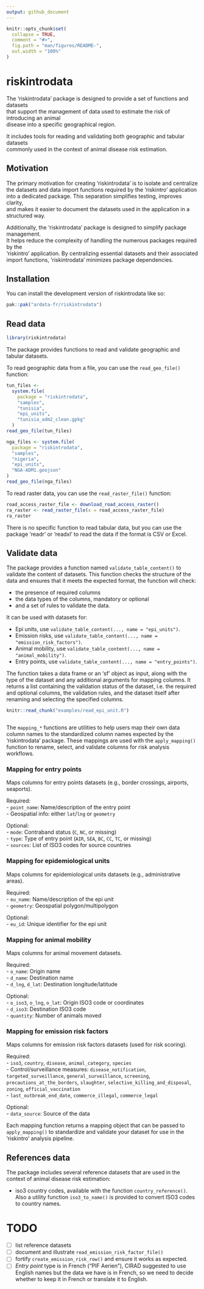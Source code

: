 ```yaml
---
output: github_document
---
```


<!-- README.md is generated from README.Rmd. Please edit that file -->

```r
knitr::opts_chunk$set(
  collapse = TRUE,
  comment = "#>",
  fig.path = "man/figures/README-",
  out.width = "100%"
)
```

# riskintrodata

The 'riskintrodata' package is designed to provide a set of functions and datasets  
that support the management of data used to estimate the risk of introducing an animal  
disease into a specific geographical region.

It includes tools for reading and validating both geographic and tabular datasets  
commonly used in the context of animal disease risk estimation.


## Motivation

The primary motivation for creating 'riskintrodata' is to isolate and centralize
the datasets and data import functions required by the 'riskintro' application  
into a dedicated package. This separation simplifies testing, improves clarity,  
and makes it easier to document the datasets used in the application in a structured way.

Additionally, the 'riskintrodata' package is designed to simplify package management.  
It helps reduce the complexity of handling the numerous packages required by the  
'riskintro' application. By centralizing essential datasets and their associated  
import functions, 'riskintrodata' minimizes package dependencies.


## Installation

You can install the development version of riskintrodata like so:

```r
pak::pak("ardata-fr/riskintrodata")
```


## Read data

```r
library(riskintrodata)
```


The package provides functions to read and validate geographic and tabular datasets.

To read geographic data from a file, you can use the `read_geo_file()` 
function:


```r
tun_files <-
  system.file(
    package = "riskintrodata",
    "samples",
    "tunisia",
    "epi_units",
    "tunisia_adm2_clean.gpkg"
  )
read_geo_file(tun_files)

nga_files <- system.file(
  package = "riskintrodata",
  "samples",
  "nigeria",
  "epi_units",
  "NGA-ADM1.geojson"
)
read_geo_file(nga_files)
```

To read raster data, you can use the `read_raster_file()` function:

```r
road_access_raster_file <- download_road_access_raster()
ra_raster <- read_raster_file(x = road_access_raster_file)
ra_raster
```

There is no specific function to read tabular data, but you can use the
package 'readr' or 'readxl' to read the data if the format is CSV or Excel.

## Validate data

The package provides a function named `validate_table_content()` to validate 
the content of datasets. This function checks the structure of the data and ensures that it meets the expected format, the function will check:

- the presence of required columns
- the data types of the columns, mandatory or optional
- and a set of rules to validate the data.

It can be used with datasets for:

- Epi units, use `validate_table_content(..., name = "epi_units")`.
- Emission risks, use `validate_table_content(..., name = "emission_risk_factors")`.
- Animal mobility, use `validate_table_content(..., name = "animal_mobility")`.
- Entry points, use `validate_table_content(..., name = "entry_points")`.

The function takes a data frame or an 'sf' object as input, along with the type of the dataset and any additional arguments for mapping columns. It returns a list containing the validation status of the dataset, i.e. the required and optional columns, the validation rules, and the dataset itself after renaming and selecting the specified columns.

```r
knitr::read_chunk("examples/read_epi_unit.R")
```

```r
```


The `mapping_*` functions are utilities to help users map their own data column names to the standardized column names expected by the 'riskintrodata' package. These mappings are used with the `apply_mapping()` function to rename, select, and validate columns for risk analysis workflows.

### Mapping for entry points

Maps columns for entry points datasets (e.g., border crossings, airports, seaports).

Required:  
- `point_name`: Name/description of the entry point  
- Geospatial info: either `lat`/`lng` or `geometry`  

Optional:  
- `mode`: Contraband status (`C`, `NC`, or missing)  
- `type`: Type of entry point (`AIR`, `SEA`, `BC`, `CC`, `TC`, or missing)  
- `sources`: List of ISO3 codes for source countries

### Mapping for epidemiological units

Maps columns for epidemiological units datasets (e.g., administrative areas).  

Required:  
- `eu_name`: Name/description of the epi unit  
- `geometry`: Geospatial polygon/multipolygon  

Optional:  
- `eu_id`: Unique identifier for the epi unit

### Mapping for animal mobility

Maps columns for animal movement datasets.  

Required:  
- `o_name`: Origin name  
- `d_name`: Destination name  
- `d_lng`, `d_lat`: Destination longitude/latitude  

Optional:  
- `o_iso3`, `o_lng`, `o_lat`: Origin ISO3 code or coordinates  
- `d_iso3`: Destination ISO3 code  
- `quantity`: Number of animals moved

### Mapping for emission risk factors

Maps columns for emission risk factors datasets (used for risk scoring). 

Required:  
- `iso3`, `country`, `disease`, `animal_category`, `species`  
- Control/surveillance measures: `disease_notification`, `targeted_surveillance`, `general_surveillance`, `screening`, `precautions_at_the_borders`, `slaughter`, `selective_killing_and_disposal`, `zoning`, `official_vaccination`  
- `last_outbreak_end_date`, `commerce_illegal`, `commerce_legal` 

Optional:  
- `data_source`: Source of the data


Each mapping function returns a mapping object that can be passed to 
`apply_mapping()` to standardize and validate your dataset for use in the 
'riskintro' analysis pipeline.


## References data

The package includes several reference datasets that are used in the context of animal disease risk estimation:

- iso3 country codes, available with the function `country_reference()`. 
Also a utility function `iso3_to_name()` is provided to convert ISO3 codes to country names.

# TODO

- [ ] list reference datasets
- [ ] document and illustrate `read_emission_risk_factor_file()`
- [ ] fortify `create_emission_risk_row()` and ensure it works as expected.
- [ ] *Entry point* type is in French ("PIF Aerien"), CIRAD suggested to use English names but the data we have is in French, so we need to decide whether to keep it in French or translate it to English.
